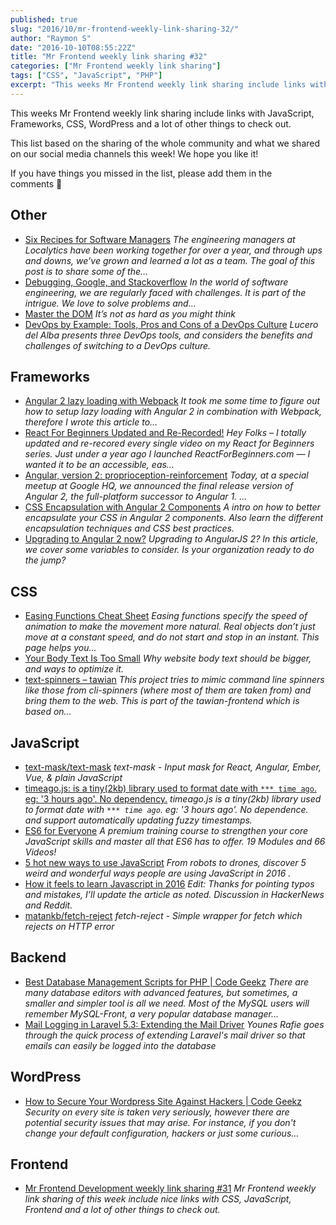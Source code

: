 ```yaml
---
published: true
slug: "2016/10/mr-frontend-weekly-link-sharing-32/"
author: "Raymon S"
date: "2016-10-10T08:55:22Z"
title: "Mr Frontend weekly link sharing #32"
categories: ["Mr Frontend weekly link sharing"]
tags: ["CSS", "JavaScript", "PHP"]
excerpt: "This weeks Mr Frontend weekly link sharing include links with JavaScript, Frameworks, CSS, WordPres..."
---
```


This weeks Mr Frontend weekly link sharing include links with JavaScript, Frameworks, CSS, WordPress and a lot of other things to check out.

This list based on the sharing of the whole community and what we shared on our social media channels this week! We hope you like it!

If you have things you missed in the list, please add them in the comments 🙂

## Other

* [Six Recipes for Software Managers](http://buff.ly/2dUVTBV "Six Recipes for Software Managers") _The engineering managers at Localytics have been working together for over a year, and through ups and downs, we’ve grown and learned a lot as a team. The goal of this post is to share some of the…_
* [Debugging, Google, and Stackoverflow](http://buff.ly/2dfuNHj "Debugging, Google, and Stackoverflow") _In the world of software engineering, we are regularly faced with challenges. It is part of the intrigue. We love to solve problems and…_
* [Master the DOM](http://buff.ly/2dwM40k "Master the DOM") _It’s not as hard as you might think_
* [DevOps by Example: Tools, Pros and Cons of a DevOps Culture](http://buff.ly/2dvPssF "DevOps by Example: Tools, Pros and Cons of a DevOps Culture") _Lucero del Alba presents three DevOps tools, and considers the benefits and challenges of switching to a DevOps culture._

## Frameworks

* [Angular 2 lazy loading with Webpack](http://buff.ly/2duaY1L "Angular 2 lazy loading with Webpack") _It took me some time to figure out how to setup lazy loading with Angular 2 in combination with Webpack, therefore I wrote this article to…_
* [React For Beginners Updated and Re-Recorded!](http://buff.ly/2cSgrsD "React For Beginners Updated and Re-Recorded!") _Hey Folks – I totally updated and re-recored every single video on my React for Beginners series. Just under a year ago I launched ReactForBeginners.com — I wanted it to be an accessible, eas…_
* [Angular, version 2: proprioception-reinforcement](http://buff.ly/2d2iopR "Angular, version 2: proprioception-reinforcement") _Today, at a special meetup at Google HQ, we announced the final release version of Angular 2, the full-platform successor to Angular 1\. ..._
* [CSS Encapsulation with Angular 2 Components](http://buff.ly/2dp9O4n "CSS Encapsulation with Angular 2 Components") _A intro on how to better encapsulate your CSS in Angular 2 components. Also learn the different encapsulation techniques and CSS best practices._
* [Upgrading to Angular 2 now?](http://buff.ly/2duxDZa "Upgrading to Angular 2 now?") _Upgrading to AngularJS 2? In this article, we cover some variables to consider. Is your organization ready to do the jump?_

## CSS

* [Easing Functions Cheat Sheet](http://buff.ly/2dDHJHD "Easing Functions Cheat Sheet") _Easing functions specify the speed of animation to make the movement more natural. Real objects don’t just move at a constant speed, and do not start and stop in an instant. This page helps you…_
* [Your Body Text Is Too Small](http://buff.ly/2dcIEAy "Your Body Text Is Too Small") _Why website body text should be bigger, and ways to optimize it._
* [text-spinners – tawian](http://buff.ly/2dE4ZCG "text-spinners – tawian") _This project tries to mimic command line spinners like those from cli-spinners (where most of them are taken from) and bring them to the web. This is part of the tawian-frontend which is based on…_

## JavaScript

* [text-mask/text-mask](http://buff.ly/2dQxl0m "text-mask/text-mask") _text-mask - Input mask for React, Angular, Ember, Vue, & plain JavaScript_
* [timeago.js: is a tiny(2kb) library used to format date with `*** time ago`. eg: '3 hours ago'. No dependency.](http://buff.ly/2dJ1CP6 "timeago.js: is a tiny(2kb) library used to format date with `*** time ago`. eg: '3 hours ago'. No dependency.") _timeago.js is a tiny(2kb) library used to format date with `*** time ago`. eg: '3 hours ago'. No dependence. and support automatically updating fuzzy timestamps._
* [ES6 for Everyone](http://buff.ly/2d2jbao "ES6 for Everyone") _A premium training course to strengthen your core JavaScript skills and master all that ES6 has to offer. 19 Modules and 66 Videos!_
* [5 hot new ways to use JavaScript](http://buff.ly/2d2jRMR "5 hot new ways to use JavaScript") _From robots to drones, discover 5 weird and wonderful ways people are using JavaScript in 2016 ._
* [How it feels to learn Javascript in 2016](http://buff.ly/2dpk6Bb "How it feels to learn Javascript in 2016") _Edit: Thanks for pointing typos and mistakes, I’ll update the article as noted. Discussion in HackerNews and Reddit._
* [matankb/fetch-reject](http://buff.ly/2dRojwO "matankb/fetch-reject") _fetch-reject - Simple wrapper for fetch which rejects on HTTP error_

## Backend

* [Best Database Management Scripts for PHP | Code Geekz](http://buff.ly/2dmg1ky "Best Database Management Scripts for PHP | Code Geekz") _There are many database editors with advanced features, but sometimes, a smaller and simpler tool is all we need. Most of the MySQL users will remember MySQL-Front, a very popular database manager…_
* [Mail Logging in Laravel 5.3: Extending the Mail Driver](http://buff.ly/2dNAD4X "Mail Logging in Laravel 5.3: Extending the Mail Driver") _Younes Rafie goes through the quick process of extending Laravel's mail driver so that emails can easily be logged into the database_

## WordPress

* [How to Secure Your Wordpress Site Against Hackers | Code Geekz](http://buff.ly/2cPRfGh "How to Secure Your Wordpress Site Against Hackers | Code Geekz") _Security on every site is taken very seriously, however there are potential security issues that may arise. For instance, if you don't change your default configuration, hackers or just some curious…_

## Frontend

* [Mr Frontend Development weekly link sharing #31](https://mrfrontend.org/2016/10/mr-frontend-development-weekly-link-sharing-31/ "Mr Frontend Development weekly link sharing #31") _Mr Frontend weekly link sharing of this week include nice links with CSS, JavaScript, Frontend and a lot of other things to check out._